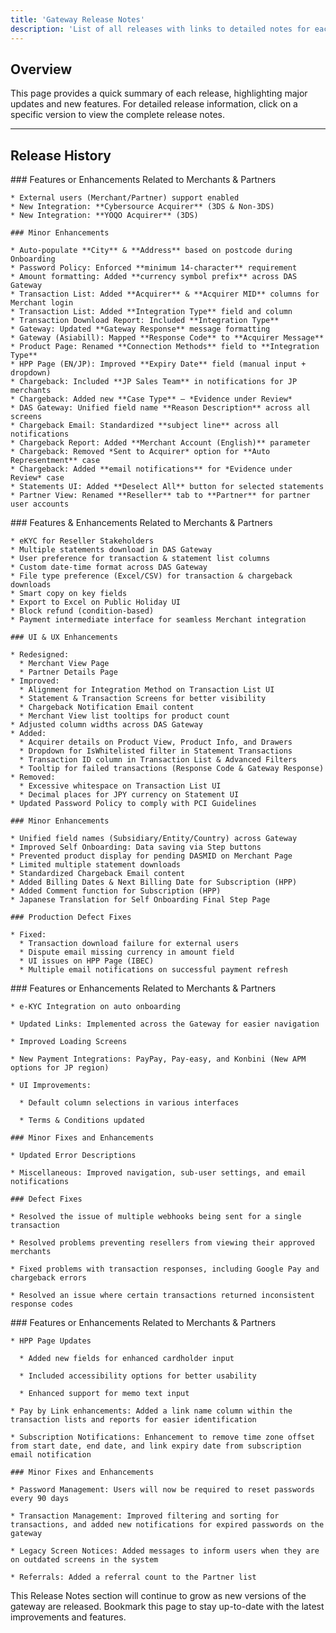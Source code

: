```yaml
---
title: 'Gateway Release Notes'
description: 'List of all releases with links to detailed notes for each version.'
---
```


## **Overview**

This page provides a quick summary of each release, highlighting major updates and new features. For detailed release information, click on a specific version to view the complete release notes.

***

## **Release History**

<Update label="2025-05-06" description="Release 22">
  <div style={{ fontSize: '12px', lineHeight: '1.1' }}>
    ### Features or Enhancements Related to Merchants & Partners

    * External users (Merchant/Partner) support enabled  
    * New Integration: **Cybersource Acquirer** (3DS & Non-3DS)  
    * New Integration: **YOQO Acquirer** (3DS)

    ### Minor Enhancements

    * Auto-populate **City** & **Address** based on postcode during Onboarding  
    * Password Policy: Enforced **minimum 14-character** requirement  
    * Amount formatting: Added **currency symbol prefix** across DAS Gateway  
    * Transaction List: Added **Acquirer** & **Acquirer MID** columns for Merchant login  
    * Transaction List: Added **Integration Type** field and column  
    * Transaction Download Report: Included **Integration Type**  
    * Gateway: Updated **Gateway Response** message formatting  
    * Gateway (Asiabill): Mapped **Response Code** to **Acquirer Message**  
    * Product Page: Renamed **Connection Methods** field to **Integration Type**  
    * HPP Page (EN/JP): Improved **Expiry Date** field (manual input + dropdown)  
    * Chargeback: Included **JP Sales Team** in notifications for JP merchants  
    * Chargeback: Added new **Case Type** – *Evidence under Review*  
    * DAS Gateway: Unified field name **Reason Description** across all screens  
    * Chargeback Email: Standardized **subject line** across all notifications  
    * Chargeback Report: Added **Merchant Account (English)** parameter  
    * Chargeback: Removed *Sent to Acquirer* option for **Auto Representment** case  
    * Chargeback: Added **email notifications** for *Evidence under Review* case  
    * Statements UI: Added **Deselect All** button for selected statements  
    * Partner View: Renamed **Reseller** tab to **Partner** for partner user accounts  

  </div>
</Update>


<Update label="2025-02-12" description="Release 21">
  <div style={{ fontSize: '12px', lineHeight: '1.1' }}>
    ### Features & Enhancements Related to Merchants & Partners

    * eKYC for Reseller Stakeholders
    * Multiple statements download in DAS Gateway
    * User preference for transaction & statement list columns
    * Custom date-time format across DAS Gateway
    * File type preference (Excel/CSV) for transaction & chargeback downloads
    * Smart copy on key fields
    * Export to Excel on Public Holiday UI
    * Block refund (condition-based)
    * Payment intermediate interface for seamless Merchant integration

    ### UI & UX Enhancements

    * Redesigned:
      * Merchant View Page
      * Partner Details Page
    * Improved:
      * Alignment for Integration Method on Transaction List UI
      * Statement & Transaction Screens for better visibility
      * Chargeback Notification Email content
      * Merchant View list tooltips for product count
    * Adjusted column widths across DAS Gateway
    * Added:
      * Acquirer details on Product View, Product Info, and Drawers
      * Dropdown for IsWhitelisted filter in Statement Transactions
      * Transaction ID column in Transaction List & Advanced Filters
      * Tooltip for failed transactions (Response Code & Gateway Response)
    * Removed:
      * Excessive whitespace on Transaction List UI
      * Decimal places for JPY currency on Statement UI
    * Updated Password Policy to comply with PCI Guidelines

    ### Minor Enhancements

    * Unified field names (Subsidiary/Entity/Country) across Gateway
    * Improved Self Onboarding: Data saving via Step buttons
    * Prevented product display for pending DASMID on Merchant Page
    * Limited multiple statement downloads
    * Standardized Chargeback Email content
    * Added Billing Dates & Next Billing Date for Subscription (HPP)
    * Added Comment function for Subscription (HPP)
    * Japanese Translation for Self Onboarding Final Step Page

    ### Production Defect Fixes

    * Fixed:
      * Transaction download failure for external users
      * Dispute email missing currency in amount field
      * UI issues on HPP Page (IBEC)
      * Multiple email notifications on successful payment refresh
  </div>
</Update>

<Update label="2024-12-03" description="Release 20">
  <div style={{ fontSize: '12px', lineHeight: '1.1' }}>
    ### Features or Enhancements Related to Merchants & Partners

    * e-KYC Integration on auto onboarding

    * Updated Links: Implemented across the Gateway for easier navigation

    * Improved Loading Screens

    * New Payment Integrations: PayPay, Pay-easy, and Konbini (New APM options for JP region)

    * UI Improvements:

      * Default column selections in various interfaces

      * Terms & Conditions updated

    ### Minor Fixes and Enhancements

    * Updated Error Descriptions

    * Miscellaneous: Improved navigation, sub-user settings, and email notifications

    ### Defect Fixes

    * Resolved the issue of multiple webhooks being sent for a single transaction

    * Resolved problems preventing resellers from viewing their approved merchants

    * Fixed problems with transaction responses, including Google Pay and chargeback errors

    * Resolved an issue where certain transactions returned inconsistent response codes
  </div>
</Update>

<Update label="2024-10-01" description="Release 19">
  <div style={{ fontSize: '12px', lineHeight: '1.1' }}>
    ### Features or Enhancements Related to Merchants & Partners

    * HPP Page Updates

      * Added new fields for enhanced cardholder input

      * Included accessibility options for better usability

      * Enhanced support for memo text input

    * Pay by Link enhancements: Added a link name column within the transaction lists and reports for easier identification

    * Subscription Notifications: Enhancement to remove time zone offset from start date, end date, and link expiry date from subscription email notification

    ### Minor Fixes and Enhancements

    * Password Management: Users will now be required to reset passwords every 90 days

    * Transaction Management: Improved filtering and sorting for transactions, and added new notifications for expired passwords on the gateway

    * Legacy Screen Notices: Added messages to inform users when they are on outdated screens in the system

    * Referrals: Added a referral count to the Partner list
  </div>
</Update>

<Note>
  This Release Notes section will continue to grow as new versions of the gateway are released. Bookmark this page to stay up-to-date with the latest improvements and features.
</Note>